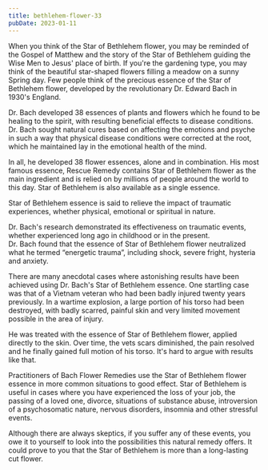 ```yaml
---
title: bethlehem-flower-33
pubDate: 2023-01-11
---
```


When you think of the Star of Bethlehem flower, you may be reminded of the Gospel of Matthew and the story of the Star of Bethlehem guiding the Wise Men to Jesus' place of birth. If you're the gardening type, you may think of the beautiful star-shaped flowers filling a meadow on a sunny Spring day. Few people think of the precious essence of the Star of Bethlehem flower, developed by the revolutionary Dr. Edward Bach in 1930's England.

Dr. Bach developed 38 essences of plants and flowers which he found to be healing to the spirit, with resulting beneficial effects to disease conditions. Dr. Bach sought natural cures based on affecting the emotions and psyche in such a way that physical disease conditions were corrected at the root, which he maintained lay in the emotional health of the mind.

In all, he developed 38 flower essences, alone and in combination. His most famous essence, Rescue Remedy contains Star of Bethlehem flower as the main ingredient and is relied on by millions of people around the world to this day. Star of Bethlehem is also available as a single essence.

Star of Bethlehem essence is said to relieve the impact of traumatic experiences, whether physical, emotional or spiritual in nature. 

Dr. Bach's research demonstrated its effectiveness on traumatic events, whether experienced long ago in childhood or in the present.  
Dr. Bach found that the essence of Star of Bethlehem flower neutralized what he termed “energetic trauma”, including shock, severe fright, hysteria and anxiety. 

There are many anecdotal cases where astonishing results have been achieved using Dr. Bach's Star of Bethlehem essence. One startling case was that of a Vietnam veteran who had been badly injured twenty years previously. In a wartime explosion, a large portion of his torso had been destroyed, with badly scarred, painful skin and very limited movement possible in the area of injury.

He was treated with the essence of Star of Bethlehem flower, applied directly to the skin. Over time, the vets scars diminished, the pain resolved and he finally gained full motion of his torso. It's hard to argue with results like that.

Practitioners of Bach Flower Remedies use the Star of Bethlehem flower essence in more common situations to good effect. Star of Bethlehem is useful in cases where you have experienced the loss of your job, the passing of a loved one, divorce, situations of substance abuse, introversion of a psychosomatic nature, nervous disorders, insomnia and other stressful events.

Although there are always skeptics, if you suffer any of these events, you owe it to yourself to look into the possibilities this natural remedy offers. It could prove to you that the Star of Bethlehem is more than a long-lasting cut flower.
